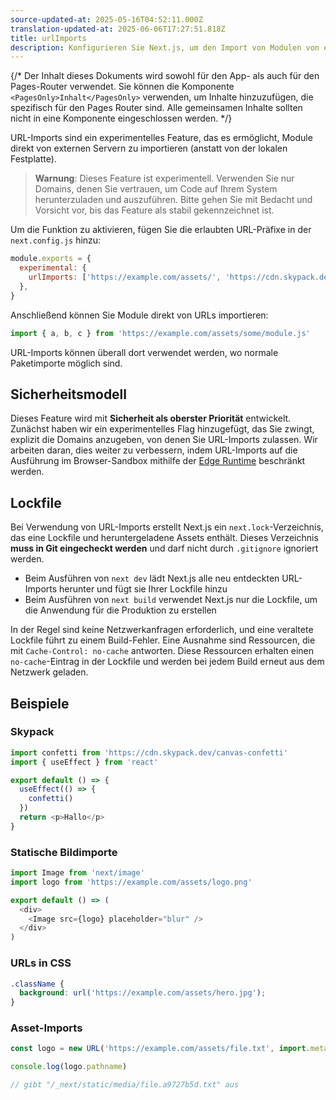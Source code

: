 ```yaml
---
source-updated-at: 2025-05-16T04:52:11.000Z
translation-updated-at: 2025-06-06T17:27:51.818Z
title: urlImports
description: Konfigurieren Sie Next.js, um den Import von Modulen von externen URLs zu ermöglichen (experimentell).
---
```


{/* Der Inhalt dieses Dokuments wird sowohl für den App- als auch für den Pages-Router verwendet. Sie können die Komponente `<PagesOnly>Inhalt</PagesOnly>` verwenden, um Inhalte hinzuzufügen, die spezifisch für den Pages Router sind. Alle gemeinsamen Inhalte sollten nicht in eine Komponente eingeschlossen werden. */}

URL-Imports sind ein experimentelles Feature, das es ermöglicht, Module direkt von externen Servern zu importieren (anstatt von der lokalen Festplatte).

> **Warnung**: Dieses Feature ist experimentell. Verwenden Sie nur Domains, denen Sie vertrauen, um Code auf Ihrem System herunterzuladen und auszuführen. Bitte gehen Sie mit Bedacht und Vorsicht vor, bis das Feature als stabil gekennzeichnet ist.

Um die Funktion zu aktivieren, fügen Sie die erlaubten URL-Präfixe in der `next.config.js` hinzu:

```js filename="next.config.js"
module.exports = {
  experimental: {
    urlImports: ['https://example.com/assets/', 'https://cdn.skypack.dev'],
  },
}
```

Anschließend können Sie Module direkt von URLs importieren:

```js
import { a, b, c } from 'https://example.com/assets/some/module.js'
```

URL-Imports können überall dort verwendet werden, wo normale Paketimporte möglich sind.

## Sicherheitsmodell

Dieses Feature wird mit **Sicherheit als oberster Priorität** entwickelt. Zunächst haben wir ein experimentelles Flag hinzugefügt, das Sie zwingt, explizit die Domains anzugeben, von denen Sie URL-Imports zulassen. Wir arbeiten daran, dies weiter zu verbessern, indem URL-Imports auf die Ausführung im Browser-Sandbox mithilfe der [Edge Runtime](/docs/app/api-reference/edge) beschränkt werden.

## Lockfile

Bei Verwendung von URL-Imports erstellt Next.js ein `next.lock`-Verzeichnis, das eine Lockfile und heruntergeladene Assets enthält.
Dieses Verzeichnis **muss in Git eingecheckt werden** und darf nicht durch `.gitignore` ignoriert werden.

- Beim Ausführen von `next dev` lädt Next.js alle neu entdeckten URL-Imports herunter und fügt sie Ihrer Lockfile hinzu
- Beim Ausführen von `next build` verwendet Next.js nur die Lockfile, um die Anwendung für die Produktion zu erstellen

In der Regel sind keine Netzwerkanfragen erforderlich, und eine veraltete Lockfile führt zu einem Build-Fehler.
Eine Ausnahme sind Ressourcen, die mit `Cache-Control: no-cache` antworten.
Diese Ressourcen erhalten einen `no-cache`-Eintrag in der Lockfile und werden bei jedem Build erneut aus dem Netzwerk geladen.

## Beispiele

### Skypack

```js
import confetti from 'https://cdn.skypack.dev/canvas-confetti'
import { useEffect } from 'react'

export default () => {
  useEffect(() => {
    confetti()
  })
  return <p>Hallo</p>
}
```

### Statische Bildimporte

```js
import Image from 'next/image'
import logo from 'https://example.com/assets/logo.png'

export default () => (
  <div>
    <Image src={logo} placeholder="blur" />
  </div>
)
```

### URLs in CSS

```css
.className {
  background: url('https://example.com/assets/hero.jpg');
}
```

### Asset-Imports

```js
const logo = new URL('https://example.com/assets/file.txt', import.meta.url)

console.log(logo.pathname)

// gibt "/_next/static/media/file.a9727b5d.txt" aus
```